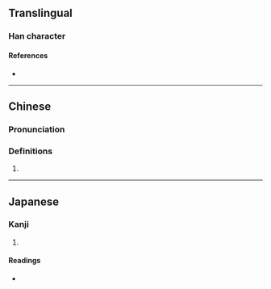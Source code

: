{{character info/new}}
==Translingual==

===Han character===
{{Han char|rn=9|rad=人|as=10|sn=12|four=|canj=ORBC|ids=⿰亻員}}

====References====
* {{Han ref|kx=0112.240|dkj=00944|dj=0240.090|hdz=10203.020|uh=508A|ud=20618}}

----

==Chinese==
{{zh-forms}}

===Pronunciation===
{{zh-pron
|m=yùn
|c=wan6
|mc=
|oc=
|ma=
|cat=
}}

===Definitions===
{{zh-hanzi}}

# {{rfdef|zh}}

----

==Japanese==

===Kanji===
{{ja-kanji|grade=|rs=人10}}

# {{rfdef|ja|sort=人10}}

====Readings====
* {{ja-readings|on=[[いん]] (in)|kun=[[まさる]] (masaru), [[ゆたか]] (yutaka)}}